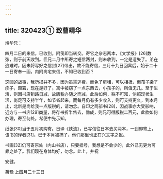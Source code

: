 ```yaml
---
---
---
```

title: 320423① 致曹靖华
---




靖华兄：

四月二日的来信，已收到，附笺即当转交。寄它之杂志两本，《文学报》[26]数张，则于前天收到。但兄二月中所寄之短信两封，则未收到，一定是遗失了。弟在逃难时，因未将写好之信封[27]带出，故不能寄信，三月十九日回寓后，始于二十一日寄奉一函，内附尚宅来信，不知已收到否？

这回的战事，我所损并不多，因为虽需逃费，而免了房租，可以相抵，但孩子染了疹子，颇窘，现在是好了。寓中被窃了一点东西去，小孩子的，所值无几。至于生活，则因书店销路日减，故版税亦随之而减，此后如何，殊不可知，倘照现状生活，尚足可支持半年，如节省起来，而每月仍有多少收入，则可支持更久，到本月止，北新是尚给我一点版税的，请勿念。自印之两部书[28]，因战事亦大受影响，近方与一书店[29]商量，将存书折半售去，倘成，则兄可得版税二百元，此款如何办理，寄至何处，希便中先示知。

纸张[30]当于五月初购寄。日译《铁流》，已写信往日本去买两本，一到即寄上，该书的译者[31]，已于本月被捕了，他们那里也正在兴文字之狱。

书画[32]仍可寄原处（内山书店），只要挂号，我想是不会少的，此外已无更为可靠之处了。我们现在身体均好，勿念。此上，并祝

安健。

弟豫 上四月二十三日